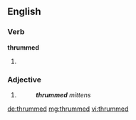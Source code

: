 ==English==

===Verb===
'''thrummed'''

# {{past of|thrum}}

===Adjective===
{{en-adj|-}}

# {{textiles}} {{rfdef|lang=en}}
#: '''''thrummed''' mittens''

[[de:thrummed]]
[[mg:thrummed]]
[[vi:thrummed]]